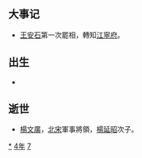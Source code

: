 {{yearTOC|1074|辽'''[[咸雍|咸雍]]十年'''；北宋'''[[熙宁|熙宁]]七年'''；西夏'''[[天賜禮盛國慶|天賜禮盛國慶]]六年'''；大理'''[[保德_(大理)|保德]]元年'''；越南'''[[太寧_(越南)|太寧]]三年'''；日本'''[[延久|延久]]六年'''，'''[[承保|承保]]元年'''}}

== 大事记 ==
* [[王安石|王安石]]第一次罷相，轉知[[江寧府|江寧府]]。

== 出生 ==
*

== 逝世 ==
{{Wikisource year mention}}
* [[楊文廣|楊文廣]]，[[北宋|北宋]]軍事將領，[[楊延昭|楊延昭]]次子。

[[Category:1074年|*]]
[[Category:1070年代|4年]]
[[Category:11世纪各年|7]]